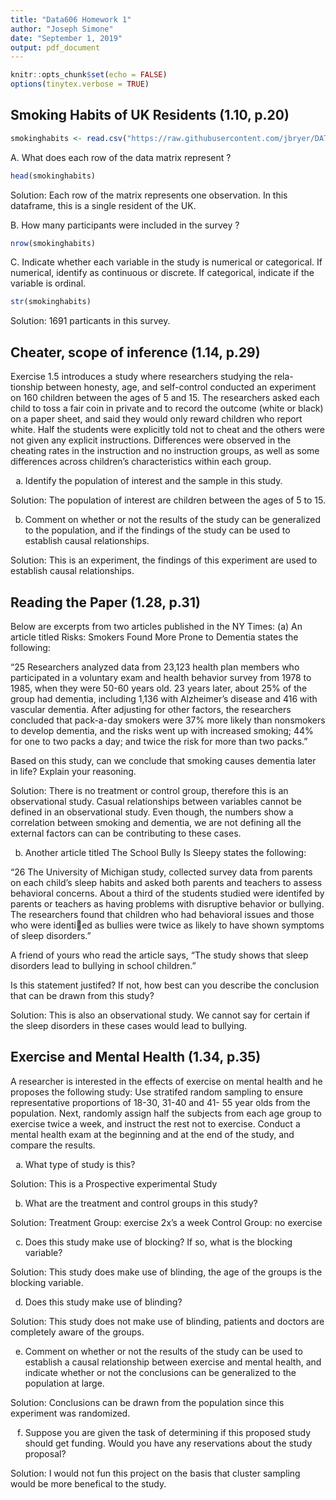 ---
title: "Data606 Homework 1"
author: "Joseph Simone"
date: "September 1, 2019"
output: pdf_document
---

```{r setup, include=FALSE}
knitr::opts_chunk$set(echo = FALSE)
options(tinytex.verbose = TRUE)
```
##  Smoking Habits of UK Residents (1.10, p.20)


```{r }
smokinghabits <- read.csv("https://raw.githubusercontent.com/jbryer/DATA606Fall2019/master/course_data/os3_data/Ch%201%20Exercise%20Data/smoking.csv")
```

A. What does each row of the data matrix represent ?



```{r}
head(smokinghabits)
```
Solution: Each row of the matrix represents one observation. In this dataframe, this is a single resident of  the UK. 

B. How many participants were included in the survey ? 

```{r}
nrow(smokinghabits)
```

C. Indicate whether each variable in the study is numerical or categorical. If numerical, identify as continuous or discrete. If categorical, indicate if the variable is ordinal.

```{r}
str(smokinghabits)
```
 
Solution: 1691 particants in this survey. 


##  Cheater, scope of inference (1.14, p.29)


Exercise 1.5 introduces a study where researchers studying the rela-
tionship between honesty, age, and self-control conducted an experiment on 160 children between the ages
of 5 and 15. The researchers asked each child to toss a fair coin in private and to record the outcome (white
or black) on a paper sheet, and said they would only reward children who report white. Half the students
were explicitly told not to cheat and the others were not given any explicit instructions. Differences were
observed in the cheating rates in the instruction and no instruction groups, as well as some differences across
children's characteristics within each group.



(a) Identify the population of interest and the sample in this study.

Solution: The population of interest are children between the ages of 5 to 15. 


(b) Comment on whether or not the results of the study can be generalized to the population, and if the
findings of the study can be used to establish causal relationships.


Solution: This is an experiment, the findings of this experiment are used to establish causal relationships. 


##  Reading the Paper (1.28, p.31)


Below are excerpts from two articles published in the NY Times:
(a) An article titled Risks: Smokers Found More Prone to Dementia states the following:

"25 Researchers analyzed data from 23,123 health plan members who participated in a voluntary exam and
health behavior survey from 1978 to 1985, when they were 50-60 years old. 23 years later, about 25% of
the group had dementia, including 1,136 with Alzheimer's disease and 416 with vascular dementia. After
adjusting for other factors, the researchers concluded that pack-a-day smokers were 37% more likely than
nonsmokers to develop dementia, and the risks went up with increased smoking; 44% for one to two packs
a day; and twice the risk for more than two packs."

Based on this study, can we conclude that smoking causes dementia later in life? Explain your reasoning.

Solution: There is no treatment or control group, therefore this is an observational study. Casual relationships between variables cannot be defined in an observational study. Even though, the numbers show a correlation between smoking and dementia, we are not defining all the external factors can can be contributing to these cases. 

(b) Another article titled The School Bully Is Sleepy states the following:

"26 The University of Michigan study, collected survey data from parents on each child's sleep habits and
asked both parents and teachers to assess behavioral concerns. About a third of the students studied were
identifed by parents or teachers as having problems with disruptive behavior or bullying. The researchers
found that children who had behavioral issues and those who were identied as bullies were twice as likely
to have shown symptoms of sleep disorders."

A friend of yours who read the article says, 
"The study shows that sleep disorders lead to bullying in school children." 


Is this statement justifed? If not, how best can you describe the conclusion that can
be drawn from this study?

Solution: This is also an observational study. We cannot say for certain if the sleep disorders in these cases would lead to bullying.


##  Exercise and Mental Health (1.34, p.35)

A researcher is interested in the effects of exercise on mental health
and he proposes the following study: Use stratifed random sampling to ensure representative proportions
of 18-30, 31-40 and 41- 55 year olds from the population. Next, randomly assign half the subjects from each
age group to exercise twice a week, and instruct the rest not to exercise. Conduct a mental health exam at
the beginning and at the end of the study, and compare the results.

(a) What type of study is this?

  Solution: This is a Prospective experimental Study
            
(b) What are the treatment and control groups in this study?
     
Solution: 
      Treatment Group: exercise 2x's a week
         Control Group: no exercise


(c) Does this study make use of blocking? If so, what is the blocking variable?
    
Solution: This study does make use of blinding, the age of the groups is the blocking variable. 

(d) Does this study make use of blinding?

Solution: This study does not make use of blinding, patients and doctors are completely aware of the groups. 
    
    
(e) Comment on whether or not the results of the study can be used to establish a causal relationship
between exercise and mental health, and indicate whether or not the conclusions can be generalized to
the population at large.

Solution: Conclusions can be drawn from the population since this experiment was randomized.

(f) Suppose you are given the task of determining if this proposed study should get funding. Would you
have any reservations about the study proposal?

Solution: I would not fun this project on the basis that cluster sampling would be more benefical to the study. 


